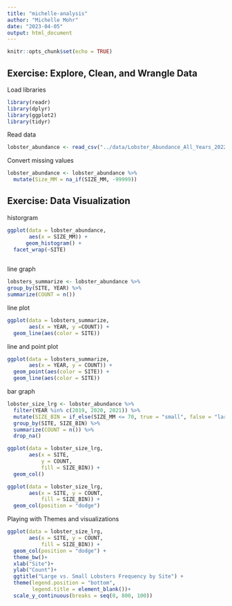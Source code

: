 ```yaml
---
title: "michelle-analysis"
author: "Michelle Mohr"
date: "2023-04-05"
output: html_document
---
```


```r
knitr::opts_chunk$set(echo = TRUE)
```

## Exercise: Explore, Clean, and Wrangle Data

Load libraries
```r
library(readr)
library(dplyr)
library(ggplot2)
library(tidyr)
```

Read data
```r
lobster_abundance <- read_csv("../data/Lobster_Abundance_All_Years_20220829.csv")
```

Convert missing values 
```r
lobster_abundance <- lobster_abundance %>% 
  mutate(Size_MM = na_if(SIZE_MM, -99999))
```

## Exercise: Data Visualization
historgram
```r
ggplot(data = lobster_abundance,
       aes(x = SIZE_MM)) +
      geom_histogram() + 
  facet_wrap(~SITE)
  
```
line graph
```r
lobsters_summarize <- lobster_abundance %>% 
group_by(SITE, YEAR) %>% 
summarize(COUNT = n())
```

line plot
```r
ggplot(data = lobsters_summarize, 
       aes(x = YEAR, y =COUNT)) + 
  geom_line(aes(color = SITE))
```

line and point plot 
```r
ggplot(data = lobsters_summarize, 
       aes(x = YEAR, y = COUNT)) +
  geom_point(aes(color = SITE)) +
  geom_line(aes(color = SITE))
```

bar graph
```r
lobster_size_lrg <- lobster_abundance %>% 
  filter(YEAR %in% c(2019, 2020, 2021)) %>% 
  mutate(SIZE_BIN = if_else(SIZE_MM <= 70, true = "small", false = "large")) %>% 
  group_by(SITE, SIZE_BIN) %>% 
  summarize(COUNT = n()) %>% 
  drop_na()
```
```r
ggplot(data = lobster_size_lrg, 
       aes(x = SITE,
           y = COUNT, 
           fill = SIZE_BIN)) +
  geom_col()
```
```r
ggplot(data = lobster_size_lrg,
       aes(x = SITE, y = COUNT, 
           fill = SIZE_BIN)) +
  geom_col(position = "dodge")
```

Playing with Themes and visualizations
```r
ggplot(data = lobster_size_lrg,
       aes(x = SITE, y = COUNT, 
           fill = SIZE_BIN)) +
  geom_col(position = "dodge") +
  theme_bw()+
  xlab("Site")+
  ylab("Count")+
  ggtitle("Large vs. Small Lobsters Frequency by Site") +
  theme(legend.position = "bottom", 
        legend.title = element_blank())+
  scale_y_continuous(breaks = seq(0, 800, 100))
```



